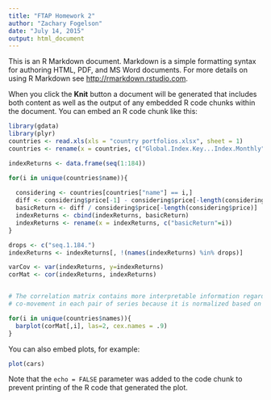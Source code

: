 ```yaml
---
title: "FTAP Homework 2"
author: "Zachary Fogelson"
date: "July 14, 2015"
output: html_document
---
```


This is an R Markdown document. Markdown is a simple formatting syntax for authoring HTML, PDF, and MS Word documents. For more details on using R Markdown see <http://rmarkdown.rstudio.com>.

When you click the **Knit** button a document will be generated that includes both content as well as the output of any embedded R code chunks within the document. You can embed an R code chunk like this:

```r
library(gdata)
library(plyr)
countries <- read.xls(xls = "country portfolios.xlsx", sheet = 1)
countries <- rename(x = countries, c("Global.Index.Key...Index.Monthly"="key", "Index.Price...Close.Monthly"="price", "Data.Date...Index.Monthly"="date", "Index.Name"="name"))

indexReturns <- data.frame(seq(1:184))

for(i in unique(countries$name)){
  
  considering <- countries[countries["name"] == i,]
  diff <- considering$price[-1] - considering$price[-length(considering$price)]
  basicReturn <- diff / considering$price[-length(considering$price)]
  indexReturns <- cbind(indexReturns, basicReturn)
  indexReturns <- rename(x = indexReturns, c("basicReturn"=i))
}

drops <- c("seq.1.184.")
indexReturns <- indexReturns[, !(names(indexReturns) %in% drops)]

varCov <- var(indexReturns, y=indexReturns)
corMat <- cor(indexReturns, indexReturns)


# The correlation matrix contains more interpretable information regarding the degree of 
# co-movement in each pair of series because it is normalized based on the standard deviations

for(i in unique(countries$names)){
  barplot(corMat[,i], las=2, cex.names = .9)
}
```

You can also embed plots, for example:

```r
plot(cars)
```

Note that the `echo = FALSE` parameter was added to the code chunk to prevent printing of the R code that generated the plot.
